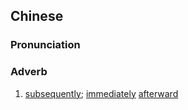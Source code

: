 {{also|应手}}
==Chinese==
{{zh-forms|s=应手}}

===Pronunciation===
{{zh-pron
|m=yìngshǒu
|cat=adv
}}

===Adverb===
{{zh-adv}}

# {{lb|zh|literary}} [[subsequently]]; [[immediately]] [[afterward]]